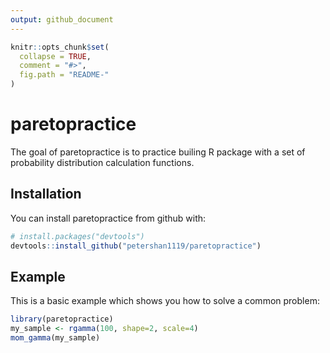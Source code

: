```yaml
---
output: github_document
---
```


<!-- README.md is generated from README.Rmd. Please edit that file -->

```r
knitr::opts_chunk$set(
  collapse = TRUE,
  comment = "#>",
  fig.path = "README-"
)
```

# paretopractice

The goal of paretopractice is to practice builing R package with a set of probability distribution calculation functions.

## Installation

You can install paretopractice from github with:

```r
# install.packages("devtools")
devtools::install_github("petershan1119/paretopractice")
```

## Example

This is a basic example which shows you how to solve a common problem:

```r
library(paretopractice)
my_sample <- rgamma(100, shape=2, scale=4)
mom_gamma(my_sample)
```
